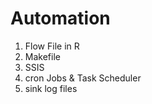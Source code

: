 # Automation

1. Flow File in R
1. Makefile
1. SSIS
1. cron Jobs & Task Scheduler
1. sink log files

